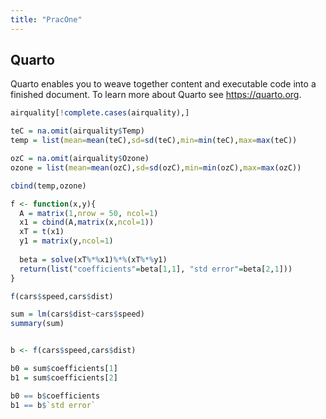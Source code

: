 ```yaml
---
title: "PracOne"
---
```


## Quarto

Quarto enables you to weave together content and executable code into a finished document. To learn more about Quarto see <https://quarto.org>.

```r
airquality[!complete.cases(airquality),]
```

```r
teC = na.omit(airquality$Temp)
temp = list(mean=mean(teC),sd=sd(teC),min=min(teC),max=max(teC))

ozC = na.omit(airquality$Ozone)
ozone = list(mean=mean(ozC),sd=sd(ozC),min=min(ozC),max=max(ozC))

cbind(temp,ozone)

```

```r
f <- function(x,y){
  A = matrix(1,nrow = 50, ncol=1)
  x1 = cbind(A,matrix(x,ncol=1))
  xT = t(x1)
  y1 = matrix(y,ncol=1)
  
  beta = solve(xT%*%x1)%*%(xT%*%y1)
  return(list("coefficients"=beta[1,1], "std error"=beta[2,1]))
}

f(cars$speed,cars$dist)
```

```r
sum = lm(cars$dist~cars$speed)
summary(sum)


b <- f(cars$speed,cars$dist)

b0 = sum$coefficients[1]
b1 = sum$coefficients[2]

b0 == b$coefficients
b1 == b$`std error`

```
